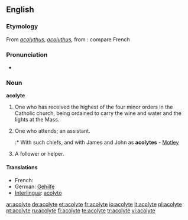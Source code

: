 {{wikipedia}}
==English==

===Etymology===
From {{LL.}} ''[[acolythus]]'', ''[[acoluthus]]'', from {{etyl|grc}} {{term|ἀκόλουθος||follower, attendant|sc=Polytonic|lang=grc}}: compare French {{term|acolyte|lang=fr}}

===Pronunciation===
* {{audio|en-us-acolyte.ogg|/'a.kə.lit/}}

===Noun===
'''acolyte'''

# {{ecclesiastical}} One who has received the highest of the four minor orders in the Catholic church, being ordained to carry the wine and water and the lights at the Mass.
# One who attends; an assistant.
#:* With such chiefs, and with James and John as '''acolytes''' - [[Motley]]
# A follower or helper.

====Translations====
* French: {{t+|fr|acolyte}}
* German: [[Gehilfe]]
* [[Interlingua]]: [[acolyto]]

[[ar:acolyte]]
[[de:acolyte]]
[[et:acolyte]]
[[fr:acolyte]]
[[io:acolyte]]
[[it:acolyte]]
[[pl:acolyte]]
[[pt:acolyte]]
[[ru:acolyte]]
[[fi:acolyte]]
[[te:acolyte]]
[[tr:acolyte]]
[[vi:acolyte]]